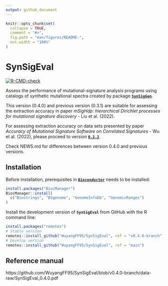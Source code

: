 ```yaml
---
output: github_document
---
```


<!-- README.md is generated from README.Rmd. Please edit that file -->

```r
knitr::opts_chunk$set(
  collapse = TRUE,
  comment = "#>",
  fig.path = "man/figures/README-",
  out.width = "100%"
)
```
# SynSigEval

<!-- badges: start -->

[![R-CMD-check](https://github.com/WuyangFF95/SynSigEval/workflows/R-CMD-check/badge.svg?branch=main)](https://github.com/WuyangFF95/SynSigEval/actions?query=workflow%3AR-CMD-check+branch%3Amain)
<!-- badges: end -->

Assess the performance of mutational-signature analysis
programs using catalogs of synthetic mutational spectra created
by package [**`SynSigGen`**](https://github.com/steverozen/SynSigGen).

This version (0.4.0) and previous version (0.3.1) are suitable for assessing the extraction accuracy in paper
*mSigHdp: hierarchical Dirichlet processes for mutational signature discovery*
- Liu et al. (2022). 

For assessing extraction accuracy on data sets presented by paper
*Accuracy of Mutational Signature Software on Correlated Signatures*
- Wu et al. (2022), please proceed to version 
[**`0.2.2`**](https://github.com/WuyangFF95/SynSigEval/tree/0.2.2).

Check NEWS.md for differences between version 0.4.0 and previous versions. 

## Installation

Before installation, prerequisites in 
[**`Bioconductor`**](https://www.bioconductor.org/)
needs to be installed:

```r
install.packages("BiocManager")
BiocManager::install(
  c("Biostrings", "BSgenome", "GenomeInfoDb", "GenomicRanges")
)
```

Install the development version of **`SynSigEval`** from GitHub
with the R command line:

``` r
install.packages("remotes")
# Stable version
remotes::install_github("WuyangFF95/SynSigEval", ref = "v0.4.0-branch")
# Develop version
remotes::install_github("WuyangFF95/SynSigEval", ref = "main")
```

## Reference manual

https://github.com/WuyangFF95/SynSigEval/blob/v0.4.0-branch/data-raw/SynSigEval_0.4.0.pdf
